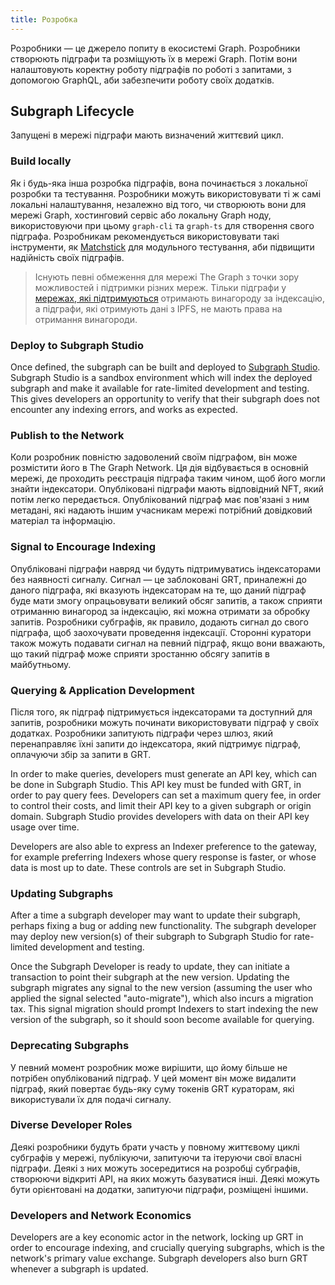 ```yaml
---
title: Розробка
---
```


Розробники — це джерело попиту в екосистемі Graph. Розробники створюють підграфи та розміщують їх в мережі Graph. Потім вони налаштовують коректну роботу підграфів по роботі з запитами, з допомогою GraphQL, аби забезпечити роботу своїх додатків.

## Subgraph Lifecycle

Запущені в мережі підграфи мають визначений життєвий цикл.

### Build locally

Як і будь-яка інша розробка підграфів, вона починається з локальної розробки та тестування. Розробники можуть використовувати ті ж самі локальні налаштування, незалежно від того, чи створюють вони для мережі Graph, хостинговий сервіс або локальну Graph ноду, використовуючи при цьому `graph-cli` та `graph-ts` для створення свого підграфа. Розробникам рекомендується використовувати такі інструменти, як [Matchstick](https://github.com/LimeChain/matchstick) для модульного тестування, аби підвищити надійність своїх підграфів.

> Існують певні обмеження для мережі The Graph з точки зору можливостей і підтримки різних мереж. Тільки підграфи у [мережах, які підтримуються](/developing/supported-networks) отримають винагороду за індексацію, а підграфи, які отримують дані з IPFS, не мають права на отримання винагороди.

### Deploy to Subgraph Studio

Once defined, the subgraph can be built and deployed to [Subgraph Studio](/deploying/subgraph-studio-faqs/). Subgraph Studio is a sandbox environment which will index the deployed subgraph and make it available for rate-limited development and testing. This gives developers an opportunity to verify that their subgraph does not encounter any indexing errors, and works as expected.

### Publish to the Network

Коли розробник повністю задоволений своїм підграфом, він може розмістити його в The Graph Network. Ця дія відбувається в основній мережі, де проходить реєстрація підграфа таким чином, щоб його могли знайти індексатори. Опубліковані підграфи мають відповідний NFT, який потім легко передається. Опублікований підграф має пов'язані з ним метадані, які надають іншим учасникам мережі потрібний довідковий матеріал та інформацію.

### Signal to Encourage Indexing

Опубліковані підграфи навряд чи будуть підтримуватись індексаторами без наявності сигналу. Сигнал — це заблоковані GRT, приналежні до даного підграфа, які вказують індексаторам на те, що даний підграф буде мати змогу опрацьовувати великий обсяг запитів, а також сприяти отриманню винагород за індексацію, які можна отримати за обробку запитів. Розробники субграфів, як правило, додають сигнал до свого підграфа, щоб заохочувати проведення індексації. Сторонні куратори також можуть подавати сигнал на певний підграф, якщо вони вважають, що такий підграф може сприяти зростанню обсягу запитів в майбутньому.

### Querying & Application Development

Після того, як підграф підтримується індексаторами та доступний для запитів, розробники можуть починати використовувати підграф у своїх додатках. Розробники запитують підграфи через шлюз, який перенаправляє їхні запити до індексатора, який підтримує підграф, оплачуючи збір за запити в GRT.

In order to make queries, developers must generate an API key, which can be done in Subgraph Studio. This API key must be funded with GRT, in order to pay query fees. Developers can set a maximum query fee, in order to control their costs, and limit their API key to a given subgraph or origin domain. Subgraph Studio provides developers with data on their API key usage over time.

Developers are also able to express an Indexer preference to the gateway, for example preferring Indexers whose query response is faster, or whose data is most up to date. These controls are set in Subgraph Studio.

### Updating Subgraphs

After a time a subgraph developer may want to update their subgraph, perhaps fixing a bug or adding new functionality. The subgraph developer may deploy new version(s) of their subgraph to Subgraph Studio for rate-limited development and testing.

Once the Subgraph Developer is ready to update, they can initiate a transaction to point their subgraph at the new version. Updating the subgraph migrates any signal to the new version (assuming the user who applied the signal selected "auto-migrate"), which also incurs a migration tax. This signal migration should prompt Indexers to start indexing the new version of the subgraph, so it should soon become available for querying.

### Deprecating Subgraphs

У певний момент розробник може вирішити, що йому більше не потрібен опублікований підграф. У цей момент він може видалити підграф, який повертає будь-яку суму токенів GRT кураторам, які використували їх для подачі сигналу.

### Diverse Developer Roles

Деякі розробники будуть брати участь у повному життєвому циклі субграфів у мережі, публікуючи, запитуючи та ітеруючи свої власні підграфи. Деякі з них можуть зосередитися на розробці субграфів, створюючи відкриті API, на яких можуть базуватися інші. Деякі можуть бути орієнтовані на додатки, запитуючи підграфи, розміщені іншими.

### Developers and Network Economics

Developers are a key economic actor in the network, locking up GRT in order to encourage indexing, and crucially querying subgraphs, which is the network's primary value exchange. Subgraph developers also burn GRT whenever a subgraph is updated.
